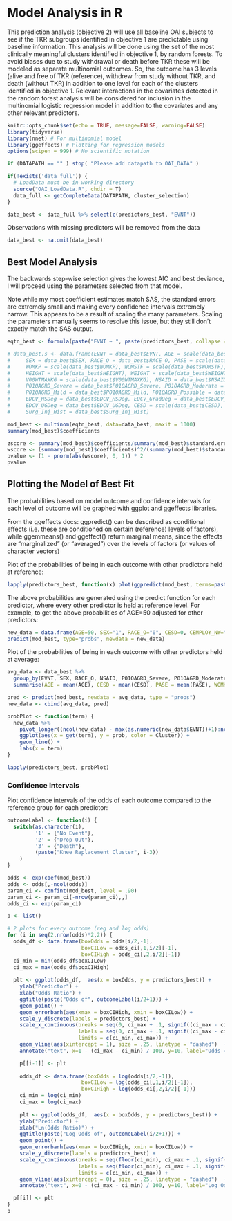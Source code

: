 # Model Analysis in R

This prediction analysis (objective 2) will use all baseline OAI subjects to see if the TKR subgroups identified in objective 1 are predictable using baseline information. This analysis will be done using the set of the most clinically meaningful clusters identified in objective 1, by random forests. To avoid biases due to study withdrawal or death before TKR these will be modeled as separate multinomial outcomes. So, the outcome has 3 levels (alive and free of TKR (reference), withdrew from study without TKR, and death (without TKR) in addition to one level for each of the clusters identified in objective 1. Relevant interactions in the covariates detected in the random forest analysis will be considered for inclusion in the multinomial logistic regression model in addition to the covariates and any other relevant predictors.

```r
knitr::opts_chunk$set(echo = TRUE, message=FALSE, warning=FALSE)
library(tidyverse)
library(nnet) # For multinomial model
library(ggeffects) # Plotting for regression models
options(scipen = 999) # No scientific notation
```

```r
if (DATAPATH == "" ) stop( "Please add datapath to OAI_DATA" )

if(!exists('data_full')) {
  # LoadData must be in working directory
  source("OAI_LoadData.R", chdir = T) 
  data_full <- getCompleteData(DATAPATH, cluster_selection)
}

data_best <- data_full %>% select(c(predictors_best, "EVNT"))
```

Observations with missing predictors will be removed from the data

```r
data_best <- na.omit(data_best)
```

## Best Model Analysis

The backwards step-wise selection gives the lowest AIC and best deviance, I will proceed using the parameters selected from that model.

Note while my most coefficient estimates match SAS, the standard errors are extremely small and making every confidence intervals extremely narrow. This appears to be a result of scaling the many parameters. Scaling the parameters manually seems to resolve this issue, but they still don't exactly match the SAS output.

```r
eqtn_best <- formula(paste("EVNT ~ ", paste(predictors_best, collapse = " + "), "+ WEIGHT:HEIGHT"))

# data_best.s <- data.frame(EVNT = data_best$EVNT, AGE = scale(data_best$AGE), 
#     SEX = data_best$SEX, RACE_O = data_best$RACE_O, PASE = scale(data_best$PASE), 
#     WOMKP = scale(data_best$WOMKP), WOMSTF = scale(data_best$WOMSTF), 
#     HEIGHT = scale(data_best$HEIGHT), WEIGHT = scale(data_best$WEIGHT), 
#     V00WTMAXKG = scale(data_best$V00WTMAXKG), NSAID = data_best$NSAID,
#     P01OAGRD_Severe = data_best$P01OAGRD_Severe, P01OAGRD_Moderate = data_best$P01OAGRD_Moderate, 
#     P01OAGRD_Mild = data_best$P01OAGRD_Mild, P01OAGRD_Possible = data_best$P01OAGRD_Possible,
#     EDCV_HSDeg = data_best$EDCV_HSDeg, EDCV_GradDeg = data_best$EDCV_GradDeg,
#     EDCV_UGDeg = data_best$EDCV_UGDeg, CESD = scale(data_best$CESD), 
#     Surg_Inj_Hist = data_best$Surg_Inj_Hist)

mod_best <- multinom(eqtn_best, data=data_best, maxit = 1000)
summary(mod_best)$coefficients
```

```r
zscore <- summary(mod_best)$coefficients/summary(mod_best)$standard.errors
wscore <- (summary(mod_best)$coefficients)^2/(summary(mod_best)$standard.errors)^2
pvalue <- (1 - pnorm(abs(wscore), 0, 1)) * 2
pvalue
```

## Plotting the Model of Best Fit

The probabilities based on model outcome and confidence intervals for each level of outcome will be graphed with ggplot and ggeffects libraries.

From the ggeffects docs: ggpredict() can be described as conditional effects (i.e. these are conditioned on certain (reference) levels of factors), while ggemmeans() and ggeffect() return marginal means, since the effects are "marginalized" (or "averaged") over the levels of factors (or values of character vectors)

Plot of the probabilities of being in each outcome with other predictors held at reference:

```r
lapply(predictors_best, function(x) plot(ggpredict(mod_best, terms=paste(x, "[all]"), ci.lvl = .90)))
```

The above probabilities are generated using the predict function for each predictor, where every other predictor is held at reference level. For example, to get the above probabilities of AGE=50 adjusted for other predictors:

```r
new_data = data.frame(AGE=50, SEX="1", RACE_O="0", CESD=0, CEMPLOY_NW="0", PASE=0, WOMKP=0,WOMSTF=0, HEIGHT=0, WEIGHT=0, NSAID="0", P01OAGRD_Severe="0", P01OAGRD_Moderate="0", P01OAGRD_Mild="0", P01OAGRD_Possible="0", EDCV_HSDeg="0", EDCV_GradDeg="0", EDCV_UGDeg="0", V00WTMAXKG=0, Surg_Inj_Hist="0")
predict(mod_best, type="probs", newdata = new_data)
```

Plot of the probabilities of being in each outcome with other predictors held at average:

```r
avg_data <- data_best %>% 
  group_by(EVNT, SEX, RACE_O, NSAID, P01OAGRD_Severe, P01OAGRD_Moderate, P01OAGRD_Mild, P01OAGRD_Possible, EDCV_GradDeg, EDCV_UGDeg, EDCV_HSDeg, Surg_Inj_Hist) %>%
  summarise(AGE = mean(AGE), CESD = mean(CESD), PASE = mean(PASE), WOMKP = mean(WOMKP), WOMSTF = mean(WOMSTF), HEIGHT = mean(HEIGHT), WEIGHT = mean(WEIGHT), V00WTMAXKG = mean(V00WTMAXKG))

pred <- predict(mod_best, newdata = avg_data, type = "probs")
new_data <- cbind(avg_data, pred)

probPlot <- function(term) {
  new_data %>%
    pivot_longer((ncol(new_data) - max(as.numeric(new_data$EVNT))+1):ncol(new_data), names_to = "Cluster", values_to = "prob") %>%
    ggplot(aes(x = get(term), y = prob, color = Cluster)) +
    geom_line() +
    labs(x = term)
}

lapply(predictors_best, probPlot)
```

### Confidence Intervals

Plot confidence intervals of the odds of each outcome compared to the reference group for each predictor:

```r
outcomeLabel <- function(i) {
  switch(as.character(i),
         '1' = {"No Event"},
         '2' = {"Drop Out"},
         '3' = {"Death"},
         (paste("Knee Replacement Cluster", i-3))
    )
}

odds <- exp(coef(mod_best))
odds <- odds[,-ncol(odds)]
param_ci <- confint(mod_best, level = .90)
param_ci <- param_ci[-nrow(param_ci),,]
odds_ci <- exp(param_ci)

p <- list()

# 2 plots for every outcome (reg and log odds)
for (i in seq(2,nrow(odds)*2,2)) {
  odds_df <- data.frame(boxOdds = odds[i/2,-1],
                        boxCILow = odds_ci[,1,i/2][-1],
                        boxCIHigh = odds_ci[,2,i/2][-1])
  ci_min = min(odds_df$boxCILow)
  ci_max = max(odds_df$boxCIHigh)
  
  plt <- ggplot(odds_df,  aes(x = boxOdds, y = predictors_best)) + 
    ylab("Predictor") +
    xlab("Odds Ratio") +
    ggtitle(paste("Odds of", outcomeLabel(i/2+1))) + 
    geom_point() + 
    geom_errorbarh(aes(xmax = boxCIHigh, xmin = boxCILow)) +
    scale_y_discrete(labels = predictors_best) +
    scale_x_continuous(breaks = seq(0, ci_max + .1, signif((ci_max - ci_min) / 10, 3)),
                       labels = seq(0, ci_max + .1, signif((ci_max - ci_min) / 10, 3)), 
                       limits = c(ci_min, ci_max)) +
    geom_vline(aes(xintercept = 1), size = .25, linetype = "dashed")  + 
    annotate("text", x=1 - (ci_max - ci_min) / 100, y=10, label="Odds = 1", angle=90)

    p[[i-1]] <- plt
    
    odds_df <- data.frame(boxOdds = log(odds[i/2,-1]),
                        boxCILow = log(odds_ci[,1,i/2][-1]),
                        boxCIHigh = log(odds_ci[,2,i/2][-1]))
    ci_min = log(ci_min)
    ci_max = log(ci_max)
    
    plt <- ggplot(odds_df,  aes(x = boxOdds, y = predictors_best)) + 
    ylab("Predictor") +
    xlab("Ln(Odds Ratio)") +
    ggtitle(paste("Log Odds of", outcomeLabel(i/2+1))) + 
    geom_point() + 
    geom_errorbarh(aes(xmax = boxCIHigh, xmin = boxCILow)) +
    scale_y_discrete(labels = predictors_best) +
    scale_x_continuous(breaks = seq(floor(ci_min), ci_max + .1, signif((ci_max - ci_min) / 10, 3)),
                       labels = seq(floor(ci_min), ci_max + .1, signif((ci_max - ci_min) / 10, 3)), 
                       limits = c(ci_min, ci_max)) +
    geom_vline(aes(xintercept = 0), size = .25, linetype = "dashed")  + 
    annotate("text", x=0 - (ci_max - ci_min) / 100, y=10, label="Log Odds = 0", angle=90)

  p[[i]] <- plt
}
p
```